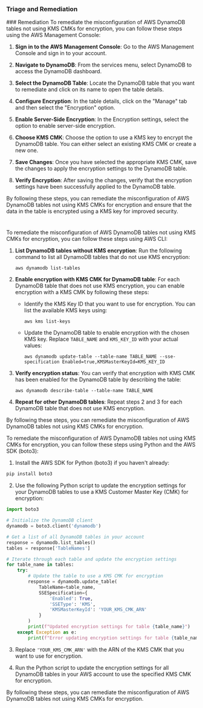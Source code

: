 
### Triage and Remediation
<Tabs>
<Tab title='Remediation'>
### Remediation

<AccordionGroup>
<Accordion title='Using Console' defaultOpen='true'>
To remediate the misconfiguration of AWS DynamoDB tables not using KMS CMKs for encryption, you can follow these steps using the AWS Management Console:

1. **Sign in to the AWS Management Console**: Go to the AWS Management Console and sign in to your account.

2. **Navigate to DynamoDB**: From the services menu, select DynamoDB to access the DynamoDB dashboard.

3. **Select the DynamoDB Table**: Locate the DynamoDB table that you want to remediate and click on its name to open the table details.

4. **Configure Encryption**: In the table details, click on the "Manage" tab and then select the "Encryption" option.

5. **Enable Server-Side Encryption**: In the Encryption settings, select the option to enable server-side encryption.

6. **Choose KMS CMK**: Choose the option to use a KMS key to encrypt the DynamoDB table. You can either select an existing KMS CMK or create a new one.

7. **Save Changes**: Once you have selected the appropriate KMS CMK, save the changes to apply the encryption settings to the DynamoDB table.

8. **Verify Encryption**: After saving the changes, verify that the encryption settings have been successfully applied to the DynamoDB table.

By following these steps, you can remediate the misconfiguration of AWS DynamoDB tables not using KMS CMKs for encryption and ensure that the data in the table is encrypted using a KMS key for improved security.

#
</Accordion>

<Accordion title='Using CLI'>
To remediate the misconfiguration of AWS DynamoDB tables not using KMS CMKs for encryption, you can follow these steps using AWS CLI:

1. **List DynamoDB tables without KMS encryption**:
   Run the following command to list all DynamoDB tables that do not use KMS encryption:
   ```
   aws dynamodb list-tables
   ```

2. **Enable encryption with KMS CMK for DynamoDB table**:
   For each DynamoDB table that does not use KMS encryption, you can enable encryption with a KMS CMK by following these steps:
   - Identify the KMS Key ID that you want to use for encryption. You can list the available KMS keys using:
     ```
     aws kms list-keys
     ```
   - Update the DynamoDB table to enable encryption with the chosen KMS key. Replace `TABLE_NAME` and `KMS_KEY_ID` with your actual values:
     ```
     aws dynamodb update-table --table-name TABLE_NAME --sse-specification Enabled=true,KMSMasterKeyId=KMS_KEY_ID
     ```

3. **Verify encryption status**:
   You can verify that encryption with KMS CMK has been enabled for the DynamoDB table by describing the table:
   ```
   aws dynamodb describe-table --table-name TABLE_NAME
   ```

4. **Repeat for other DynamoDB tables**:
   Repeat steps 2 and 3 for each DynamoDB table that does not use KMS encryption.

By following these steps, you can remediate the misconfiguration of AWS DynamoDB tables not using KMS CMKs for encryption.
</Accordion>

<Accordion title='Using Python'>
To remediate the misconfiguration of AWS DynamoDB tables not using KMS CMKs for encryption, you can follow these steps using Python and the AWS SDK (boto3):

1. Install the AWS SDK for Python (boto3) if you haven't already:
```bash
pip install boto3
```

2. Use the following Python script to update the encryption settings for your DynamoDB tables to use a KMS Customer Master Key (CMK) for encryption:

```python
import boto3

# Initialize the DynamoDB client
dynamodb = boto3.client('dynamodb')

# Get a list of all DynamoDB tables in your account
response = dynamodb.list_tables()
tables = response['TableNames']

# Iterate through each table and update the encryption settings
for table_name in tables:
    try:
        # Update the table to use a KMS CMK for encryption
        response = dynamodb.update_table(
            TableName=table_name,
            SSESpecification={
                'Enabled': True,
                'SSEType': 'KMS',
                'KMSMasterKeyId': 'YOUR_KMS_CMK_ARN'
            }
        )
        print(f"Updated encryption settings for table {table_name}")
    except Exception as e:
        print(f"Error updating encryption settings for table {table_name}: {e}")
```

3. Replace `'YOUR_KMS_CMK_ARN'` with the ARN of the KMS CMK that you want to use for encryption.

4. Run the Python script to update the encryption settings for all DynamoDB tables in your AWS account to use the specified KMS CMK for encryption.

By following these steps, you can remediate the misconfiguration of AWS DynamoDB tables not using KMS CMKs for encryption.
</Accordion>

</AccordionGroup>
</Tab>
</Tabs>
